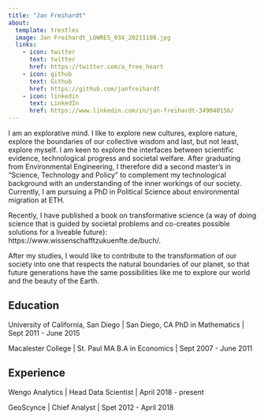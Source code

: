 ```yaml
---
title: "Jan Freihardt"
about:
  template: trestles
  image: Jan Freihardt_LOWRES_034_20211108.jpg
  links:
    - icon: twitter
      text: twitter
      href: https://twitter.com/a_free_heart
    - icon: github
      text: Github
      href: https://github.com/janfreihardt
    - icon: linkedin
      text: LinkedIn
      href: https://www.linkedin.com/in/jan-freihardt-349040156/
---
```


I am an explorative mind. I like to explore new cultures, explore nature, explore the boundaries of our collective wisdom and last, but not least, explore myself. I am keen to explore the interfaces between scientific evidence, technological progress and societal welfare. After graduating from Environmental Engineering, I therefore did a second master’s in “Science, Technology and Policy” to complement my technological background with an understanding of the inner workings of our society. Currently, I am pursuing a PhD in Political Science about environmental migration at ETH. 

Recently, I have published a book on transformative science (a way of doing science that is guided by societal problems and co-creates possible solutions for a liveable future): https://www.wissenschafftzukuenfte.de/buch/.

After my studies, I would like to contribute to the transformation of our society into one that respects the natural boundaries of our planet, so that future generations have the same possibilities like me to explore our world and the beauty of the Earth.

## Education

University of California, San Diego | San Diego, CA
PhD in Mathematics | Sept 2011 - June 2015

Macalester College | St. Paul MA
B.A in Economics | Sept 2007 - June 2011

## Experience

Wengo Analytics | Head Data Scientist | April 2018 - present

GeoScynce | Chief Analyst | Spet 2012 - April 2018
